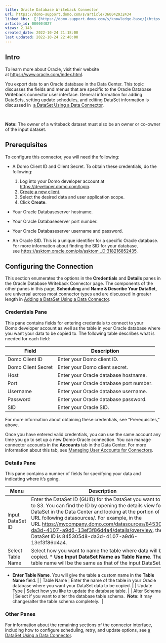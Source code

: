 ```yaml
---
title: Oracle Database Writeback Connector
url: https://domo-support.domo.com/s/article/360042932434
linked_kbs:  ['[https://domo-support.domo.com/s/knowledge-base/](https://domo-support.domo.com/s/knowledge-base/)', '[https://domo-support.domo.com/s/](https://domo-support.domo.com/s/)', '[https://domo-support.domo.com/s/topic/0TO5w000000ZammGAC](https://domo-support.domo.com/s/topic/0TO5w000000ZammGAC)', '[https://domo-support.domo.com/s/topic/0TO5w000000ZanLGAS](https://domo-support.domo.com/s/topic/0TO5w000000ZanLGAS)', '[https://domo-support.domo.com/s/topic/0TO5w000000ZapVGAS](https://domo-support.domo.com/s/topic/0TO5w000000ZapVGAS)', '[https://domo-support.domo.com/s/article/360042926274](https://domo-support.domo.com/s/article/360042926274)', '[https://domo-support.domo.com/s/article/360042926054](https://domo-support.domo.com/s/article/360042926054)', '[https://domo-support.domo.com/s/article/360042932434](https://domo-support.domo.com/s/article/360042932434)', '[https://domo-support.domo.com/s/topic/0TO5w000000ZapVGAS/writeback-connectors](https://domo-support.domo.com/s/topic/0TO5w000000ZapVGAS/writeback-connectors)', '[https://domo-support.domo.com/s/article/360043429933](https://domo-support.domo.com/s/article/360043429933)', '[https://domo-support.domo.com/s/article/360043429953](https://domo-support.domo.com/s/article/360043429953)', '[https://domo-support.domo.com/s/article/360042925494](https://domo-support.domo.com/s/article/360042925494)', '[https://domo-support.domo.com/s/article/4408174643607](https://domo-support.domo.com/s/article/4408174643607)', '[https://domo-support.domo.com/s/article/360043429913](https://domo-support.domo.com/s/article/360043429913)', '[https://domo-support.domo.com/s/login/](https://domo-support.domo.com/s/login/)']
article_id: 000004027
views: 2,143
created_date: 2022-10-24 21:18:00
last updated: 2022-10-24 22:40:00
---
```




Intro
-----


To learn more about Oracle, visit their website at [https://www.oracle.com/index.html](https://en.wikipedia.org/wiki/SSH_File_Transfer_Protocol "https://en.wikipedia.org/wiki/SSH_File_Transfer_Protocol").


You export data to an Oracle database in the Data Center. This topic discusses the fields and menus that are specific to the Oracle Database Writeback connector user interface. General information for adding DataSets, setting update schedules, and editing DataSet information is discussed in  [a DataSet Using a Data Connector](/s/article/360042926274 "Adding a DataSet Using a Data Connector").




 

**Note:** The owner of a writeback dataset must also be an owner or co-owner of the input dataset.
 



Prerequisites
-------------


To configure this connector, you will need the following:


* A Domo Client ID and Client Secret. To obtain these credentials, do the following:


	1. Log into your Domo developer account at [https://developer.domo.com/login](https://developer.domo.com/login "https://developer.domo.com/login").
	2. [Create a new client](https://developer.domo.com/new-client "Domo to S3 Writeback Connector").
	3. Select the desired data and user application scope.
	4. Click **Create**.
* Your Oracle Databaseserver hostname.
* Your Oracle Databaseserver port number.
* Your Oracle Databaseserver username and password.
* An Oracle SID. This is a unique identifier for a specific Oracle database. For more information about finding the SID for your database, see [https://asktom.oracle.com/pls/asktom...D:318216852435](https://asktom.oracle.com/pls/asktom/f?p=100:11:0::NO::P11_QUESTION_ID:318216852435 "https://asktom.oracle.com/pls/asktom/f?p=100:11:0::NO::P11_QUESTION_ID:318216852435").


Configuring the Connection
--------------------------


This section enumerates the options in the **Credentials** and **Details** panes in the Oracle Database Writeback Connector page. The components of the other panes in this page, **Scheduling** and **Name & Describe Your DataSet**, are universal across most connector types and are discussed in greater length in [Adding a DataSet Using a Data Connector](/s/article/360042926274 "Adding a DataSet Using a Data Connector").


### Credentials Pane


This pane contains fields for entering credentials to connect to your Domo developer account as well as the table in your Oracle database where you want your data to be copied to. The following table describes what is needed for each field:  




| Field | Description |
| --- | --- |
| Domo Client ID | Enter your Domo client ID. |
| Domo Client Secret | Enter your Domo client secret. |
| Host | Enter your Oracle database hostname. |
| Port | Enter your Oracle database port number. |
| Username | Enter your Oracle database username. |
| Password | Enter your Oracle database password.  |
| SID | Enter your Oracle SID. |


For more information about obtaining these credentials, see "Prerequisites," above. 


Once you have entered valid credentials, you can use the same account any time you go to set up a new Domo-Oracle connection. You can manage connector accounts in the **Accounts** tab in the Data Center. For more information about this tab, see [Managing User Accounts for Connectors](/s/article/360042926054 "Managing User Accounts for Connectors").


### Details Pane


This pane contains a number of fields for specifying your data and indicating where it's going.




| Menu | Description |
| --- | --- |
| Input DataSet ID | Enter the DataSet ID (GUID) for the DataSet you want to copy to S3. You can find the ID by opening the details view for the DataSet in the Data Center and looking at the portion of the URL following datasources/. For example, in the URL <https://mycompany.domo.com/datasources/845305d8-da3d-4107-a9d6-13ef3f86d4a4/details/overview>, the DataSet ID is 845305d8-da3d-4107-a9d6-13ef3f86d4a4.  |
| Select Table Name | Select how you want to name the table where data will be copied. * **Use Input DataSet Name as Table Name**. The table name will be the same as that of the input DataSet.
* **Enter Table Name**. You will give the table a custom name in the **Table Name** field.
 |
| Table Name | Enter the name of the table in your Oracle database where you want your DataSet data to be copied. |
| Update Type | Select how you like to update the database table. |
| Alter Schema | Select if you want to alter the database table schema.  **Note**: It may change/alter the table schema completely.  |


### Other Panes


For information about the remaining sections of the connector interface, including how to configure scheduling, retry, and update options, see [a DataSet Using a Data Connector](/s/article/360042926274 "Adding a DataSet Using a Data Connector").

